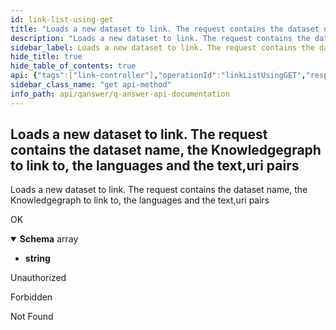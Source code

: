 ```yaml
---
id: link-list-using-get
title: "Loads a new dataset to link. The request contains the dataset name, the Knowledgegraph to link to, the languages and the text,uri pairs"
description: "Loads a new dataset to link. The request contains the dataset name, the Knowledgegraph to link to, the languages and the text,uri pairs"
sidebar_label: Loads a new dataset to link. The request contains the dataset name, the Knowledgegraph to link to, the languages and the text,uri pairs
hide_title: true
hide_table_of_contents: true
api: {"tags":["link-controller"],"operationId":"linkListUsingGET","responses":{"200":{"description":"OK","content":{"*/*":{"schema":{"type":"array","items":{"type":"string"}}}}},"401":{"description":"Unauthorized"},"403":{"description":"Forbidden"},"404":{"description":"Not Found"}},"security":[{"JWT":[]}],"deprecated":false,"description":"Loads a new dataset to link. The request contains the dataset name, the Knowledgegraph to link to, the languages and the text,uri pairs","method":"get","path":"/api/linkDev/link/list","servers":[{"url":"//qanswer-core1.univ-st-etienne.fr"}],"securitySchemes":{"JWT":{"type":"apiKey","name":"Authorization","in":"header"}},"info":{"description":"APIs provided by QAnswer","version":"1.0","title":"QAnswer: Api Documentation","contact":{"name":"QAnswer","url":"www.the-qa-company.com","email":"info@qanswer.eu"}},"postman":{"name":"Loads a new dataset to link. The request contains the dataset name, the Knowledgegraph to link to, the languages and the text,uri pairs","description":{"type":"text/plain"},"url":{"path":["api","linkDev","link","list"],"host":["{{baseUrl}}"],"query":[],"variable":[]},"header":[{"key":"Accept","value":"*/*"}],"method":"GET","auth":{"type":"apikey","apikey":[{"type":"any","value":"Authorization","key":"key"},{"type":"any","value":"<API Key>","key":"value"},{"type":"any","value":"header","key":"in"}]}}}
sidebar_class_name: "get api-method"
info_path: api/qanswer/q-answer-api-documentation
---
```



## Loads a new dataset to link. The request contains the dataset name, the Knowledgegraph to link to, the languages and the text,uri pairs



Loads a new dataset to link. The request contains the dataset name, the Knowledgegraph to link to, the languages and the text,uri pairs

<div><ApiTabs><TabItem label={"200"} value={"200"}><div>

OK

</div><div><MimeTabs groupId={"mime-type"}><TabItem label={"*/*"} value={"*/*"}><SchemaTabs groupId={"schema-tabs"}><TabItem label={"Schema"} value={"Schema"}><details style={{}} data-collapsed={false} open={true}><summary style={{"textAlign":"left"}}><strong>Schema</strong><span style={{"opacity":"0.6"}}> array</span></summary><div style={{"textAlign":"left","marginLeft":"1rem"}}></div><ul style={{"marginLeft":"1rem"}}><li><div><strong>string</strong></div></li></ul></details></TabItem><TabItem label={"Example (from schema)"} value={"Example (from schema)"}><ResponseSamples responseExample={"[\n  \"string\"\n]"} language={"json"}></ResponseSamples></TabItem></SchemaTabs></TabItem></MimeTabs></div></TabItem><TabItem label={"401"} value={"401"}><div>

Unauthorized

</div><div></div></TabItem><TabItem label={"403"} value={"403"}><div>

Forbidden

</div><div></div></TabItem><TabItem label={"404"} value={"404"}><div>

Not Found

</div><div></div></TabItem></ApiTabs></div>
      